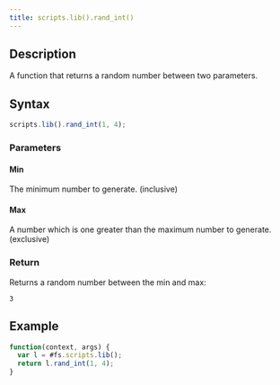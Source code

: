 ```yaml
---
title: scripts.lib().rand_int()
---
```


## Description

A function that returns a random number between two parameters.

## Syntax

```js
scripts.lib().rand_int(1, 4);
```

### Parameters

#### Min

The minimum number to generate. (inclusive)

#### Max

A number which is one greater than the maximum number to generate. (exclusive)

### Return

Returns a random number between the min and max:

```
3
```

## Example

```js
function(context, args) {
  var l = #fs.scripts.lib();
  return l.rand_int(1, 4);
}
```
